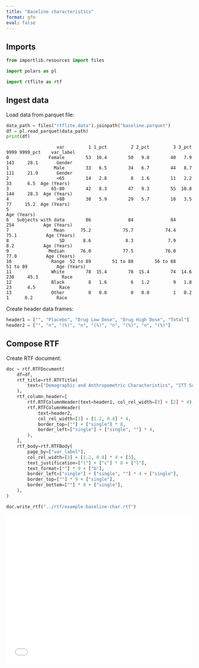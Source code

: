 ```yaml
---
title: "Baseline characteristics"
format: gfm
eval: false
---
```


<!-- `.md` and `.py` files are generated from the `.qmd` file. Please edit that file. -->

## Imports

```python
from importlib.resources import files

import polars as pl

import rtflite as rtf
```

## Ingest data

Load data from parquet file:

```python
data_path = files("rtflite.data").joinpath("baseline.parquet")
df = pl.read_parquet(data_path)
print(df)
```

```
                   var         1 1_pct         2 2_pct         3 3_pct      9999 9999_pct    var_label
0               Female        53  10.4        50   9.8        40   7.9       143     28.1       Gender
1                 Male        33   6.5        34   6.7        44   8.7       111     21.9       Gender
2                  <65        14   2.8         8   1.6        11   2.2        33      6.5  Age (Years)
3                65-80        42   8.3        47   9.3        55  10.8       144     28.3  Age (Years)
4                  >80        30   5.9        29   5.7        18   3.5        77     15.2  Age (Years)
5                                                                                          Age (Years)
6   Subjects with data        86              84              84             254           Age (Years)
7                 Mean      75.2            75.7            74.4            75.1           Age (Years)
8                   SD       8.6             8.3             7.9             8.2           Age (Years)
9               Median      76.0            77.5            76.0            77.0           Age (Years)
10               Range  52 to 89        51 to 88        56 to 88        51 to 89           Age (Years)
11               White        78  15.4        78  15.4        74  14.6       230     45.3         Race
12               Black         8   1.6         6   1.2         9   1.8        23      4.5         Race
13               Other         0   0.0         0   0.0         1   0.2         1      0.2         Race
```

Create header data frames:

```python
header1 = ["", "Placebo", "Drug Low Dose", "Drug High Dose", "Total"]
header2 = ["", "n", "(%)", "n", "(%)", "n", "(%)", "n", "(%)"]
```

## Compose RTF

Create RTF document:

```python
doc = rtf.RTFDocument(
    df=df,
    rtf_title=rtf.RTFTitle(
        text=["Demographic and Anthropometric Characteristics", "ITT Subjects"]
    ),
    rtf_column_header=[
        rtf.RTFColumnHeader(text=header1, col_rel_width=[3] + [2] * 4),
        rtf.RTFColumnHeader(
            text=header2,
            col_rel_width=[3] + [1.2, 0.8] * 4,
            border_top=[""] + ["single"] * 8,
            border_left=["single"] + ["single", ""] * 4,
        ),
    ],
    rtf_body=rtf.RTFBody(
        page_by=["var_label"],
        col_rel_width=[3] + [1.2, 0.8] * 4 + [3],
        text_justification=["l"] + ["c"] * 8 + ["l"],
        text_format=[""] * 9 + ["b"],
        border_left=["single"] + ["single", ""] * 4 + ["single"],
        border_top=[""] * 9 + ["single"],
        border_bottom=[""] * 9 + ["single"],
    ),
)

doc.write_rtf("../rtf/example-baseline-char.rtf")
```

<embed src="../pdf/example-baseline-char.pdf" style="width:100%; height:400px" type="application/pdf">
